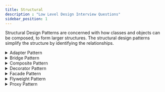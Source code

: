 ```yaml
---
title: Structural
description : "Low Level Design Interview Questions"
sidebar_position: 1
---
```



Structural Design Patterns are concerned with how classes and objects can be composed, to form larger structures. The structural design patterns simplify the structure by identifying the relationships.

<details>
<summary>Adapter Pattern</summary>
- The Adapter pattern is used to allow two incompatible interfaces to work together. This is the real world definition for an adapter.
- An adapter allows a system to use classes of another system that is incompatible with it.

:::tip
Use the Adapter pattern when you want to use some existing class, but its interface isn't compatible with the rest of your code.
:::

`MediaPlayer` class is the interface that we want to use in our application. `VlcPlayer` and `Mp4Player` are the classes that we want to use in our application, but their interfaces are not compatible with our `MediaPlayer` interface. So, we create an `MediaAdapter` class that implements the `MediaPlayer` interface and uses `VlcPlayer` and `Mp4Player` classes to play the required audio format.

```java
public interface MediaPlayer {
   public void play(String audioType, String fileName);
}
```
```java
public interface AdvancedMediaPlayer {
   public void playVlc(String fileName);
   public void playMp4(String fileName);
}
```
```java
public class VlcPlayer implements AdvancedMediaPlayer{
   @Override
   public void playVlc(String fileName) {
      System.out.println("Playing vlc file. Name: "+ fileName);
   }
   @Override
   public void playMp4(String fileName) {
      //do nothing
   }
}
```
```java
public class Mp4Player implements AdvancedMediaPlayer{
   @Override
   public void playVlc(String fileName) {
      //do nothing
   }
   @Override
   public void playMp4(String fileName) {
      System.out.println("Playing mp4 file. Name: "+ fileName);
   }
}
```
```java
public class MediaAdapter implements MediaPlayer {
   AdvancedMediaPlayer advancedMusicPlayer;
   public MediaAdapter(String audioType){
      if(audioType.equalsIgnoreCase("vlc") ){
         advancedMusicPlayer = new VlcPlayer();
      } else if (audioType.equalsIgnoreCase("mp4")){
         advancedMusicPlayer = new Mp4Player();
      }
   }
   @Override
   public void play(String audioType, String fileName) {
      if(audioType.equalsIgnoreCase("vlc")){
         advancedMusicPlayer.playVlc(fileName);
      }else if(audioType.equalsIgnoreCase("mp4")){
         advancedMusicPlayer.playMp4(fileName);
      }
   }
}
```
```java
public class AudioPlayer implements MediaPlayer {
   MediaAdapter mediaAdapter;
   @Override
   public void play(String audioType, String fileName) {
      if(audioType.equalsIgnoreCase("mp3")){
         System.out.println("Playing mp3 file. Name: "+ fileName);
      } else if(audioType.equalsIgnoreCase("vlc") || audioType.equalsIgnoreCase("mp4")){
         mediaAdapter = new MediaAdapter(audioType);
         mediaAdapter.play(audioType, fileName);
      } else{
         System.out.println("Invalid media. "+ audioType + " format not supported");
      }
   }
}
```
```java
public class AdapterPatternDemo {
   public static void main(String[] args) {
      AudioPlayer audioPlayer = new AudioPlayer();
      audioPlayer.play("mp3", "beyond the horizon.mp3");
      audioPlayer.play("mp4", "alone.mp4");
      audioPlayer.play("vlc", "far far away.vlc");
      audioPlayer.play("avi", "mind me.avi");
   }
}
```
</details>

<details>
<summary>Bridge Pattern</summary>
- The Bridge pattern is used to separate the abstract elements of a class from the implementation details, providing the means to replace the implementation details without modifying the abstraction. The Bridge pattern is used to separate the abstract elements of a class from the implementation details, providing the means to replace the implementation details without modifying the abstraction.
</details>

<details>
<summary>Composite Pattern</summary>
The Composite pattern is used to compose objects into tree structures to represent part-whole hierarchies. The Composite pattern is used to compose objects into tree structures to represent part-whole hierarchies.

</details>

<details>
<summary>Decorator Pattern</summary>
- The Decorator pattern is used to add new functionality to an existing object, without altering its structure. The Decorator pattern is used to add new functionality to an existing object, without altering its structure.

</details>

<details>
<summary>Facade Pattern</summary>
- The Client uses the Facade to access the subsystem. The Facade pattern is used to provide a simple interface to a complex subsystem, library, a framework.
- Having a Facade is handy when you want to integrate your app with a sophisticated library that has dozens of features, but you just need a tiny bit of its functionality.
:::tip
- Use the Facade pattern when you want to provide a simple interface to a complex subsystem.
- A Facade class can often be a Singleton since the same facade can be used by many clients.
- Unlike Facade pattern, Proxy has similar interface, but Proxy does not add any new functionality, it just controls access to the object while Facade provides a simplified interface.
:::
In this example, we have a `ShapeMaker` class that provides a simple interface to the complex subsystem of classes that draw different shapes. The `ShapeMaker` class hides the complexity of the subsystem from the client.

```java
public class ShapeMaker {
   private Shape circle;
   private Shape rectangle;
   private Shape square;
   public ShapeMaker() {
      circle = new Circle();
      rectangle = new Rectangle();
      square = new Square();
   }
   public void drawCircle(){
      circle.draw();
   }
   public void drawRectangle(){
      rectangle.draw();
   }
   public void drawSquare(){
      square.draw();
   }
}
```
```java
public class FacadePatternDemo {
   public static void main(String[] args) {
      ShapeMaker shapeMaker = new ShapeMaker();
      shapeMaker.drawCircle();
      shapeMaker.drawRectangle();
      shapeMaker.drawSquare();
   }
}
```

</details>

<details>
<summary>Flyweight Pattern</summary>
- The Flyweight pattern is used to reduce the memory footprint of objects.
- It's let you fit more objects into the available amount of RAM by sharing common parts of state between multiple objects, instead of keeping all of the data in each object.
- Divide the object's state into intrinsic (invariant) and extrinsic (context-dependent) state. The intrinsic state is stored in the Flyweight object and is invariant (i.e., it doesn't change). The extrinsic state is computed or supplied by client code and is stored externally.
:::warning
Use the Flyweight pattern only when your program must support a huge number of objects which barely fit into available RAM.
:::

In the below example we have a `Circle` class that has intrinsic state (color) and extrinsic state (x, y, and radius). We have a `ShapeFactory` class that returns a `Circle` object by looking up the color in a `HashMap`. The `FlyweightPatternDemo` class uses the `ShapeFactory` to get a `Circle` object and sets the extrinsic state.
```java
public interface Shape {
   void draw();
}
```
```java
public class Circle implements Shape {
   private String color;
   private int x;
   private int y;
   private int radius;
   public Circle(String color){
      this.color = color;
   }
   public void setX(int x) {
      this.x = x;
   }
   public void setY(int y) {
      this.y = y;
   }
   public void setRadius(int radius) {
      this.radius = radius;
   }
   @Override
   public void draw() {
      System.out.println("Circle: Draw() [Color : " + color + ", x : " + x + ", y :" + y + ", radius :" + radius);
   }
}
```
```java
public class ShapeFactory {
   private static final HashMap<String, Shape> circleMap = new HashMap();
   public static Shape getCircle(String color) {
      Circle circle = (Circle)circleMap.get(color);
      if(circle == null) {
         circle = new Circle(color);
         circleMap.put(color, circle);
         System.out.println("Creating circle of color : " + color);
      }
      return circle;
   }
}
```
```java
public class FlyweightPatternDemo {
   private static final String colors[] = { "Red", "Green", "Blue", "White", "Black" };
   public static void main(String[] args) {
      for(int i=0; i < 20; ++i) {
         Circle circle = (Circle)ShapeFactory.getCircle(getRandomColor());
         circle.setX(getRandomX());
         circle.setY(getRandomY());
         circle.setRadius(100);
         circle.draw();
      }
   }
   private static String getRandomColor() {
      return colors[(int)(Math.random()*colors.length)];
   }
   private static int getRandomX() {
      return (int)(Math.random()*100 );
   }
   private static int getRandomY() {
      return (int)(Math.random()*100);
   }
}
```
</details>

<details>
<summary>Proxy Pattern</summary>
- The Proxy pattern is used to provide a placeholder for another object to control access to it.
- It suggests you create a new proxy class with the same interface as an original service object. Then you update your app so that it passes the proxy object to all of the original object’s clients.
 Upon receiving a request from a client, the proxy creates a real service object and delegates all the work to it.

:::tip
- Use the Proxy pattern when you want to control access to an object.
- Use the Proxy pattern when you need to add functionality to an object without changing its interface such as `lazy initialization`, `access control`, `logging`, `caching`, etc.
:::

In the below example, we have an `Image` interface and a `RealImage` class that implements the `Image` interface.
 We have a `ProxyImage` class that also implements the `Image` interface.
  The `ProxyImage` class controls access to the `RealImage` object and provides additional functionality such as `lazy initializaton` when required.
```mermaid
classDiagram
    Image : +display()
    <<Interface>> Image
    Image<|..RealImage : Implements
    <<Service>> RealImage
    RealImage : +String fileName
    RealImage : +loadFromDisk(String fileName)
    RealImage : +display()
    Image <|.. ProxyImage : Implements
    ProxyImage *-- RealImage
    <<Proxy>> ProxyImage
    ProxyImage : +RealImage realImage
    ProxyImage : +String fileName
    ProxyImage : +display()
    Client --> Image
```

```java
public interface Image {
   void display();
}
```
```java
public class RealImage implements Image {
   private String fileName;
   public RealImage(String fileName){
      this.fileName = fileName;
      loadFromDisk(fileName);
   }
   @Override
   public void display() {
      System.out.println("Displaying " + fileName);
   }
   private void loadFromDisk(String fileName){
      System.out.println("Loading " + fileName);
   }
}
```
```java
public class ProxyImage implements Image{
   private RealImage realImage;
   private String fileName;
   public ProxyImage(String fileName){
      this.fileName = fileName;
   }
   @Override
   public void display() {
      if(realImage == null){
         realImage = new RealImage(fileName);
      }
      realImage.display();
   }
}
```
```java
public class ProxyPatternDemo {
   public static void main(String[] args) {
      Image image = new ProxyImage("test_10mb.jpg");
      image.display();
      System.out.println("");
      image.display();
   }
}
```
</details>


